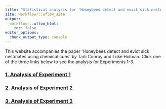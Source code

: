 ```yaml
---
title: "Statistical analysis for 'Honeybees detect and evict sick nestmates using chemical cues'"
site: workflowr::wflow_site
output:
  workflowr::wflow_html:
    toc: false
editor_options:
  chunk_output_type: console
---
```


This website accompanies the paper 'Honeybees detect and evict sick nestmates using chemical cues' by Tarli Conroy and Luke Holman. Click one of the three links below to see the analysis for Experiments 1-3. 


### [1. Analysis of Experiment 1](experiment1.html)

### [2. Analysis of Experiment 2](experiment2.html)

### [3. Analysis of Experiment 3](experiment3.html)
